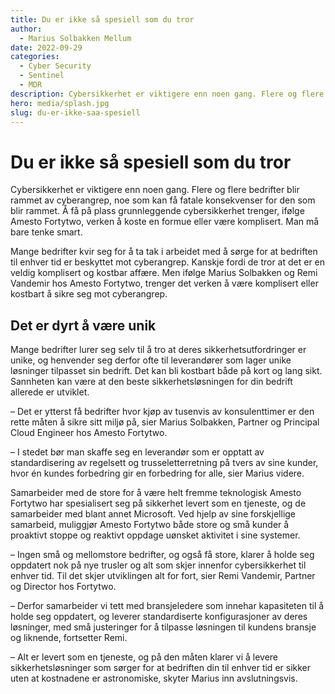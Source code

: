 ```yaml
---
title: Du er ikke så spesiell som du tror
author:
  - Marius Solbakken Mellum
date: 2022-09-29
categories:
  - Cyber Security
  - Sentinel
  - MDR
description: Cybersikkerhet er viktigere enn noen gang. Flere og flere bedrifter blir rammet av cyberangrep, noe som kan få fatale konsekvenser for den som blir rammet. Å få på plass grunnleggende cybersikkerhet trenger, ifølge Amesto Fortytwo, verken å koste en formue eller være komplisert. Man må bare tenke smart.
hero: media/splash.jpg
slug: du-er-ikke-saa-spesiell
---
```


# Du er ikke så spesiell som du tror

Cybersikkerhet er viktigere enn noen gang. Flere og flere bedrifter blir rammet av cyberangrep, noe som kan få fatale konsekvenser for den som blir rammet. Å få på plass grunnleggende cybersikkerhet trenger, ifølge Amesto Fortytwo, verken å koste en formue eller være komplisert. Man må bare tenke smart.

Mange bedrifter kvir seg for å ta tak i arbeidet med å sørge for at bedriften til enhver tid er beskyttet mot cyberangrep. Kanskje fordi de tror at det er en veldig komplisert og kostbar affære. Men ifølge Marius Solbakken og Remi Vandemir hos Amesto Fortytwo, trenger det verken å være komplisert eller kostbart å sikre seg mot cyberangrep.

## Det er dyrt å være unik
Mange bedrifter lurer seg selv til å tro at deres sikkerhetsutfordringer er unike, og henvender seg derfor ofte til leverandører som lager unike løsninger tilpasset sin bedrift. Det kan bli kostbart både på kort og lang sikt. Sannheten kan være at den beste sikkerhetsløsningen for din bedrift allerede er utviklet.

 – Det er ytterst få bedrifter hvor kjøp av tusenvis av konsulenttimer er den rette måten å sikre sitt miljø på, sier Marius Solbakken, Partner og Principal Cloud Engineer hos Amesto Fortytwo.

– I stedet bør man skaffe seg en leverandør som er opptatt av standardisering av regelsett og trusseletterretning på tvers av sine kunder, hvor én kundes forbedring gir en forbedring for alle, sier Marius videre.

Samarbeider med de store for å være helt fremme teknologisk
Amesto Fortytwo har spesialisert seg på sikkerhet levert som en tjeneste, og de samarbeider med blant annet Microsoft. Ved hjelp av sine forskjellige samarbeid, muliggjør Amesto Fortytwo både store og små kunder å proaktivt stoppe og reaktivt oppdage uønsket aktivitet i sine systemer.

 – Ingen små og mellomstore bedrifter, og også få store, klarer å holde seg oppdatert nok på nye trusler og alt som skjer innenfor cybersikkerhet til enhver tid. Til det skjer utviklingen alt for fort, sier Remi Vandemir, Partner og Director hos Fortytwo.

 – Derfor samarbeider vi tett med bransjeledere som innehar kapasiteten til å holde seg oppdatert, og leverer standardiserte konfigurasjoner av deres løsninger, med små justeringer for å tilpasse løsningen til kundens bransje og liknende, fortsetter Remi.

 – Alt er levert som en tjeneste, og på den måten klarer vi å levere sikkerhetsløsninger som sørger for at bedriften din til enhver tid er sikker uten at kostnadene er astronomiske, skyter Marius inn avslutningsvis.